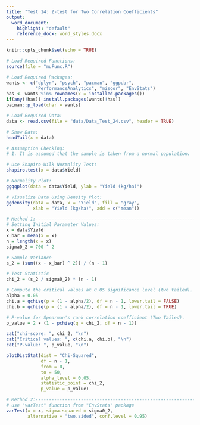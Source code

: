 ```yaml
---
title: "Test 14: Z-test for Two Correlation Coefficients"
output:
  word_document:
    highlight: "default"
    reference_docx: word_styles.docx
---
```


```r
knitr::opts_chunk$set(echo = TRUE)
```

```r
# Load Required Functions:
source(file = "muFunc.R")

# Load Required Packages:
wants <- c("dplyr", "psych", "pacman", "ggpubr",
           "PerformanceAnalytics", "miscor", "EnvStats")
has <- wants %in% rownames(x = installed.packages())
if(any(!has)) install.packages(wants[!has])
pacman::p_load(char = wants)

# Load Required Data:
data <- read.csv(file = "data/Data_Test_24.csv", header = TRUE)

# Show Data:
headTail(x = data)
```

```r
# Assumption Checking:
# 1. It is assumed that the sample is taken from a normal population.

# Use Shapiro-Wilk Normality Test:
shapiro.test(x = data$Yield)

# Normality Plot:
ggqqplot(data = data$Yield, ylab = "Yield (kg/ha)")

# Visualize Data Using Density Plot:
ggdensity(data = data, x = "Yield", fill = "gray",
          xlab = "Yield (kg/ha)", add = c("mean"))
```

```r
# Method 1:---------------------------------------------------------------------
# Setting Initial Parameter Values:
x = data$Yield
x_bar = mean(x = x)
n = length(x = x)
sigma0_2 = 700 ^ 2

# Sample Variance
s_2 = (sum((x - x_bar) ^ 2)) / (n - 1)

# Test Statistic
chi_2 = (s_2 / sigma0_2) * (n - 1)

# Compute the critical values at 0.05 significance level (two tailed).
alpha = 0.05
chi.a = qchisq(p = (1 - alpha/2), df = n - 1, lower.tail = FALSE)
chi.b = qchisq(p = (1 - alpha/2), df = n - 1, lower.tail = TRUE)

# P-value for Spearman's rank correlation coefficient (Two Tailed).
p_value = 2 ∗ (1 - pchisq(q = chi_2, df = n - 1))

cat("chi-score: ", chi_2, "\n")
cat("Critical values: ", c(chi.a, chi.b), "\n")
cat("P-value: ", p_value, "\n")

plotDistStat(dist = "Chi-Squared",
             df = n - 1,
             from = 0,
             to = 50,
             alpha_level = 0.05,
             statistic_point = chi_2,
             p_value = p_value)

# Method 2:---------------------------------------------------------------------
# use "varTest" function from "EnvStats" package 
varTest(x = x, sigma.squared = sigma0_2,
        alternative = "two.sided", conf.level = 0.95)

```

